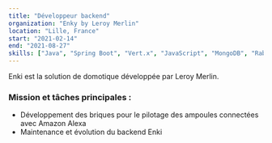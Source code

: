 ```yaml
---
title: "Développeur backend"
organization: "Enky by Leroy Merlin"
location: "Lille, France"
start: "2021-02-14"
end: "2021-08-27"
skills: ["Java", "Spring Boot", "Vert.x", "JavaScript", "MongoDB", "RabbitMQ", "Amazon Alexa", "Docker"]
---
```


Enki est la solution de domotique développée par Leroy Merlin.

### Mission et tâches principales :

* Développement des briques pour le pilotage des ampoules connectées avec Amazon Alexa
* Maintenance et évolution du backend Enki
